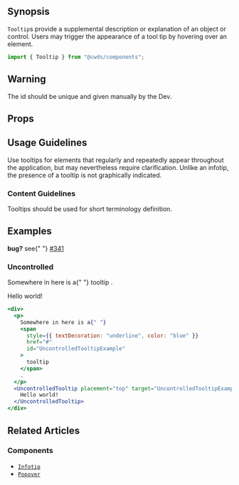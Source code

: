 
## Synopsis

`Tooltip`s provide a supplemental description or explanation of an object or control. Users may trigger the appearance of a tool tip by hovering over an element.

<DemoCard>
  <TooltipExample />
</DemoCard>

```jsx
import { Tooltip } from "@cwds/components";
```
## Warning
The id should be unique and given manually by the Dev.

## Props

<PropTable docgen={Docgen.Tooltip} />

## Usage Guidelines

Use tooltips for elements that regularly and repeatedly appear throughout the application, but may nevertheless require clarification. Unlike an infotip, the presence of a tooltip is not graphically indicated.

### Content Guidelines

Tooltips should be used for short terminology definition.

## Examples

<Alert color="danger">
  <strong>bug?</strong> see{" "}
  <a href="https://github.com/ca-cwds/design-system/issues/341">#341</a>
</Alert>

### Uncontrolled

<div>
  <p>
    Somewhere in here is a{" "}
    <span
      style={{ textDecoration: "underline", color: "blue" }}
      href="#"
      id="UncontrolledTooltipExample"
    >
      tooltip
    </span>
    .
  </p>
  <UncontrolledTooltip placement="top" target="UncontrolledTooltipExample">
    Hello world!
  </UncontrolledTooltip>
</div>

```jsx
<div>
  <p>
    Somewhere in here is a{" "}
    <span
      style={{ textDecoration: "underline", color: "blue" }}
      href="#"
      id="UncontrolledTooltipExample"
    >
      tooltip
    </span>
    .
  </p>
  <UncontrolledTooltip placement="top" target="UncontrolledTooltipExample">
    Hello world!
  </UncontrolledTooltip>
</div>
```

## Related Articles

<!--
### Patterns

@TODO
-->

### Components

- [`Infotip`](/components/infotip)
- [`Popover`](/components/popover)
